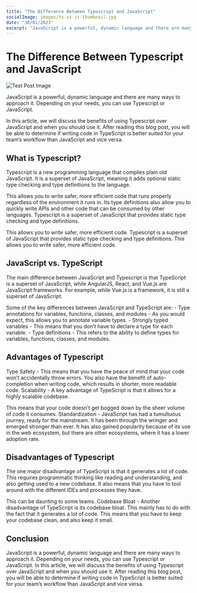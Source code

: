 ```yaml
---
title: "The Difference Between Typescript and JavaScript"
socialImage: images/ts-vs-js-thumbnail.jpg
date: "30/01/2023"
excerpt: "JavaScript is a powerful, dynamic language and there are many ways to approach it. Depending on your needs"
---
```


# The Difference Between Typescript and JavaScript

![Test Post Image](/images/ts-vs-js-thumbnail.jpg "Typescript vs Javascript")

JavaScript is a powerful, dynamic language and there are many ways to approach it. Depending on your needs, you can use Typescript or JavaScript. 

In this article, we will discuss the benefits of using Typescript over JavaScript and when you should use it. After reading this blog post, you will be able to determine if writing code in TypeScript is better suited for your team’s workflow than JavaScript and vice versa.

## What is Typescript?
Typescript is a new programming language that compiles plain old JavaScript. It is a superset of JavaScript, meaning it adds optional static type checking and type definitions to the language. 

This allows you to write safer, more efficient code that runs properly regardless of the environment it runs in. Its type definitions also allow you to quickly write APIs and other code that can be consumed by other languages. Typescript is a superset of JavaScript that provides static type checking and type definitions. 

This allows you to write safer, more efficient code. Typescript is a superset of JavaScript that provides static type checking and type definitions. This allows you to write safer, more efficient code.



## JavaScript vs. TypeScript
The main difference between JavaScript and Typescript is that TypeScript is a superset of JavaScript, while AngularJS, React, and Vue.js are JavaScript frameworks. For example, while Vue.js is a framework, it is still a superset of JavaScript. 

Some of the key differences between JavaScript and TypeScript are: - Type annotations for variables, functions, classes, and modules - As you would expect, this allows you to annotate variable types. - Strongly typed variables - This means that you don’t have to declare a type for each variable. - Type definitions - This refers to the ability to define types for variables, functions, classes, and modules.



## Advantages of Typescript
Type Safety - This means that you have the peace of mind that your code won’t accidentally throw errors. You also have the benefit of auto-completion when writing code, which results in shorter, more readable code. Scalability - A key advantage of TypeScript is that it allows for a highly scalable codebase. 

This means that your code doesn’t get bogged down by the sheer volume of code it consumes. Standardization - JavaScript has had a tumultuous journey, ready for the mainstream. It has been through the wringer and emerged stronger than ever. It has also gained popularity because of its use in the web ecosystem, but there are other ecosystems, where it has a lower adoption rate.



## Disadvantages of Typescript
The one major disadvantage of TypeScript is that it generates a lot of code. This requires programmatic thinking like reading and understanding, and also getting used to a new codebase. It also means that you have to tool around with the different IDEs and processes they have. 

This can be daunting to some teams. Codebase Bloat - Another disadvantage of TypeScript is its codebase bloat. This mainly has to do with the fact that it generates a lot of code. This means that you have to keep your codebase clean, and also keep it small.



## Conclusion
JavaScript is a powerful, dynamic language and there are many ways to approach it. Depending on your needs, you can use Typescript or JavaScript. In this article, we will discuss the benefits of using Typescript over JavaScript and when you should use it. After reading this blog post, you will be able to determine if writing code in TypeScript is better suited for your team’s workflow than JavaScript and vice versa.